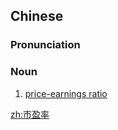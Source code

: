 ==Chinese==
{{zh-forms}}

===Pronunciation===
{{zh-pron
|m=shìyínglǜ
|cat=n
}}

===Noun===
{{zh-noun}}

# [[price-earnings ratio]]

[[zh:市盈率]]